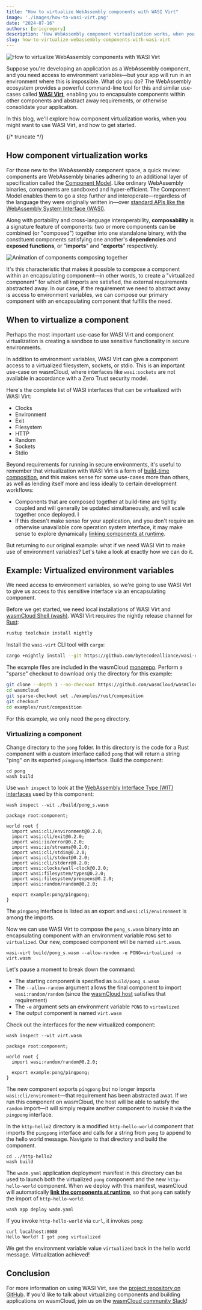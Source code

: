 ```yaml
---
title: "How to virtualize WebAssembly components with WASI Virt"
image: './images/how-to-wasi-virt.png'
date: "2024-07-16"
authors: [ericgregory]
description: 'How WebAssembly component virtualization works, when you might want to use WASI Virt, and how to get started'
slug: how-to-virtualize-webassembly-components-with-wasi-virt
---
```


![How to virtualize WebAssembly components with WASI Virt](./images/how-to-wasi-virt.png)

Suppose you're developing an application as a WebAssembly component, and you need access to environment variables&mdash;but your app will run in an environment where this is impossible. What do you do? The WebAssembly ecosystem provides a powerful command-line tool for this and similar use-cases called [**WASI Virt**](https://github.com/bytecodealliance/wasi-virt), enabling you to encapsulate components within other components and abstract away requirements, or otherwise consolidate your application.

In this blog, we'll explore how component virtualization works, when you might want to use WASI Virt, and how to get started.

{/* truncate */}

## How component virtualization works

For those new to the WebAssembly component space, a quick review: components are WebAssembly binaries adhering to an additional layer of specification called the [Component Model](https://component-model.bytecodealliance.org/introduction.html). Like ordinary WebAssembly binaries, components are sandboxed and hyper-efficient. The Component Model enables them to go a step further and interoperate&mdash;regardless of the language they were originally written in&mdash;over [standard APIs like the WebAssembly System Interface (WASI)](/docs/concepts/interfaces#well-known-interfaces).

Along with portability and cross-language interoperability, **composability** is a signature feature of components: two or more components can be combined (or "composed") together into one standalone binary, with the constituent components satisfying one another's **dependencies** and **exposed functions**, or "**imports**" and "**exports**" respectively. 

![Animation of components composing together](./images/composed-component.gif)

It's this characteristic that makes it possible to compose a component within an encapsulating component&mdash;in other words, to create a "virtualized component" for which all imports are satisfied, the external requirements abstracted away. In our case, if the requirement we need to abstract away is access to environment variables, we can compose our primary component with an encapsulating component that fulfills the need.

## When to virtualize a component

Perhaps the most important use-case for WASI Virt and component virtualization is creating a sandbox to use sensitive functionality in secure environments. 

In addition to environment variables, WASI Virt can give a component access to a virtualized filesystem, sockets, or stdio. This is an important use-case on wasmCloud, where interfaces like `wasi:sockets` are not available in accordance with a Zero Trust security model. 

Here's the complete list of WASI interfaces that can be virtualized with WASI Virt:

* Clocks
* Environment
* Exit
* Filesystem
* HTTP
* Random
* Sockets
* Stdio

Beyond requirements for running in secure environments, it's useful to remember that virtualization with WASI Virt is a form of [build-time composition](/docs/concepts/linking-components/linking-at-build#example-composition), and this makes sense for some use-cases more than others, as well as lending itself more and less ideally to certain development workflows:

* Components that are composed together at build-time are tightly coupled and will generally be updated simultaneously, and will scale together once deployed. I
* If this doesn't make sense for your application, and you don't require an otherwise unavailable core operation system interface, it may make sense to explore dynamically [linking components at runtime](/docs/concepts/linking-components/linking-at-runtime). 

But returning to our original example: what if we need WASI Virt to make use of environment variables? Let's take a look at exactly how we can do it.

## Example: Virtualized environment variables

We need access to environment variables, so we're going to use WASI Virt to give us access to this sensitive interface via an encapsulating component. 

Before we get started, we need local installations of WASI Virt and [wasmCloud Shell (wash)](https://wasmcloud.com/docs/installation). WASI Virt requires the nightly release channel for [Rust](https://www.rust-lang.org/tools/install):

```bash
rustup toolchain install nightly
```

Install the `wasi-virt` CLI tool with `cargo`:

```bash
cargo +nightly install --git https://github.com/bytecodealliance/wasi-virt
```

The example files are included in the wasmCloud [monorepo](https://github.com/wasmcloud/wasmcloud). Perform a "sparse" checkout to download only the directory for this example:

```bash
git clone --depth 1 --no-checkout https://github.com/wasmCloud/wasmCloud.git
cd wasmcloud
git sparse-checkout set ./examples/rust/composition
git checkout
cd examples/rust/composition
```

For this example, we only need the `pong` directory.

### Virtualizing a component

Change directory to the `pong` folder. In this directory is the code for a Rust component with a custom interface called `pong` that will return a string "ping" on its exported `pingpong` interface. Build the component:

```shell
cd pong
wash build
```

Use `wash inspect` to look at the [WebAssembly Interface Type (WIT) interfaces](/docs/concepts/interfaces) used by this component:

```shell
wash inspect --wit ./build/pong_s.wasm
```
```wit
package root:component;

world root {
  import wasi:cli/environment@0.2.0;
  import wasi:cli/exit@0.2.0;
  import wasi:io/error@0.2.0;
  import wasi:io/streams@0.2.0;
  import wasi:cli/stdin@0.2.0;
  import wasi:cli/stdout@0.2.0;
  import wasi:cli/stderr@0.2.0;
  import wasi:clocks/wall-clock@0.2.0;
  import wasi:filesystem/types@0.2.0;
  import wasi:filesystem/preopens@0.2.0;
  import wasi:random/random@0.2.0;

  export example:pong/pingpong;
}
```
The `pingpong` interface is listed as an export and `wasi:cli/environment` is among the imports. 

Now we can use WASI Virt to compose the `pong_s.wasm` binary into an encapsulating component with an environment variable `PONG` set to `virtualized`. Our new, composed component will be named `virt.wasm`.

```shell
wasi-virt build/pong_s.wasm --allow-random -e PONG=virtualized -o virt.wasm
```
Let's pause a moment to break down the command:

* The starting component is specified as `build/pong_s.wasm`
* The `--allow-random` argument allows the final component to import `wasi:random/random` (since the [wasmCloud host](/docs/concepts/hosts) satisfies that requirement)
* The `-e` argument sets an environment variable `PONG` to `virtualized`
* The output component is named `virt.wasm`

Check out the interfaces for the new virtualized component:

```shell
wash inspect --wit virt.wasm 
```
```wit
package root:component;

world root {
  import wasi:random/random@0.2.0;

  export example:pong/pingpong;
}
```
The new component exports `pingpong` but no longer imports `wasi:cli/environment`&mdash;that requirement has been abstracted awat. If we run this component on wasmCloud, the host will be able to satisfy the `random` import&mdash;it will simply require another component to invoke it via the `pingpong` interface. 

In the `http-hello2` directory is a modified `http-hello-world` component that imports the `pingpong` interface and calls for a string from `pong` to append to the hello world message. Navigate to that directory and build the component.

```shell
cd ../http-hello2
wash build
```
The `wadm.yaml` application deployment manifest in this directory can be used to launch both the virtualized `pong` component and the new `http-hello-world` component. When we deploy with this manifest, wasmCloud will automatically [**link the components at runtime**](/docs/concepts/linking-components/linking-at-runtime), so that `pong` can satisfy the import of `http-hello-world`. 

```shell
wash app deploy wadm.yaml
```

If you invoke `http-hello-world` via `curl`, it invokes `pong`:

```shell
curl localhost:8080
Hello World! I got pong virtualized
```

We get the environment variable value `virtualized` back in the hello world message. Virtualization achieved!

## Conclusion

For more information on using WASI Virt, see the [project repository on GitHub](https://github.com/bytecodealliance/wasi-virt). If you'd like to talk about virtualizing components and building applications on wasmCloud, join us on the [wasmCloud community Slack](https://slack.wasmcloud.com/)!




